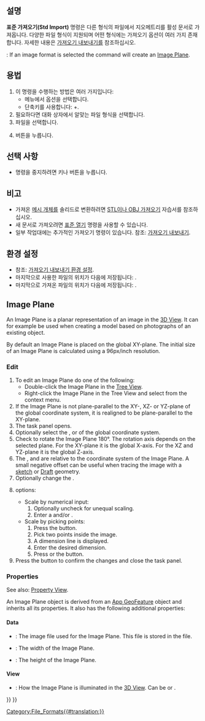 <languages/>

{{Docnav
|[[Std_Revert/ko|되돌리기]]
|[[Std_Export/ko|내보내기]]
|[[Std_File_Menu/ko|표준 파일 메뉴]]
|IconL=Std_Revert.svg
|IconR=Std_Export.svg
|IconC=Freecad.svg
}}

<div class="mw-translate-fuzzy">
{{GuiCommand/ko
|Name=Std Import
|Name/ko=표준 가져오기
|MenuLocation=파일 → 가져오기...
|Workbenches=모두
|Shortcut={{KEY|Ctrl}}+{{KEY|I}}
|SeeAlso=[[Std_Open/ko|표준 열기]], [[Import_Export/ko|가져오기 내보내기]], [[Import_Export_Preferences/ko|가져오기 내보내기 환경 설정]]
}}
</div>

<span id="Description"></span>
==설명==

'''표준 가져오기(Std Import)''' 명령은 다른 형식의 파일에서 지오메트리를 활성 문서로 가져옵니다. 다양한 파일 형식이 지원되며 어떤 형식에는 가져오기 옵션이 여러 가지 존재합니다. 자세한 내용은 [[Import_Export/ko|가져오기 내보내기]]를 참조하십시오.

{{Version|0.21}}: If an image format is selected the command will create an [[#Image_Plane|Image Plane]].

<span id="Usage"></span>
==용법==

<div class="mw-translate-fuzzy">
# 이 명령을 수행하는 방법은 여러 가지입니다:
#* 메뉴에서 {{MenuCommand|파일 → [[Image:Std_Import.svg|16px]] 가져오기...}} 옵션을 선택합니다.
#* 단축키를 사용합니다: {{KEY|Ctrl}}+{{KEY|I}}.
# 필요하다면 대화 상자에서 알맞는 파일 형식을 선택합니다.
# 파일을 선택합니다.
# {{Button|열기}} 버튼을 누릅니다.
</div>

<span id="Options"></span>
==선택 사항==

* 명령을 중지하려면 {{KEY|Esc}} 키나 {{Button|취소}} 버튼을 누릅니다.

<span id="Notes"></span>
==비고==

* 가져온 [[Mesh_Workbench/ko|메시 개체]]를 솔리드로 변환하려면 [[Import_from_STL_or_OBJ/ko|STL이나 OBJ 가져오기]] 자습서를 참조하십시오.
* 새 문서로 가져오려면 [[Std_Open/ko|표준 열기]] 명령을 사용할 수 있습니다.
* 일부 작업대에는 추가적인 가져오기 명령이 있습니다. 참조: [[Import_Export/ko|가져오기 내보내기]].

<span id="Preferences"></span>
==환경 설정==

<div class="mw-translate-fuzzy">
* 참조: [[Import_Export_Preferences/ko|가져오기 내보내기 환경 설정]].
* 마지막으로 사용한 파일의 위치가 다음에 저장됩니다: {{MenuCommand|도구 → 파라미터 편집... → BaseApp → Preferences → General → FileOpenSavePath}}.
* 마지막으로 가져온 파일의 위치가 다음에 저장됩니다: {{MenuCommand|도구 → 파라미터 편집... → BaseApp → Preferences → General → FileImportFilter}}.
</div>

==Image Plane==

An Image Plane is a planar representation of an image in the [[3D_View|3D View]]. It can for example be used when creating a model based on photographs of an existing object.

By default an Image Plane is placed on the global XY-plane. The initial size of an Image Plane is calculated using a 96px/inch resolution.

===Edit===

# To edit an Image Plane do one of the following:
#* Double-click the Image Plane in the [[Tree_View|Tree View]].
#* Right-click the Image Plane in the Tree View and select {{MenuCommand|[[Image:Image-scaling.svg|16px]] Change Image}} from the context menu.
# If the Image Plane is not plane-parallel to the XY-, XZ- or YZ-plane of the global coordinate system, it is realigned to be plane-parallel to the XY-plane.
# The {{MenuCommand|Image plane settings}} task panel opens.
# Optionally select the {{MenuCommand|XY-plane}}, {{MenuCommand|XZ-plane}} or {{MenuCommand|YZ-plane}} of the global coordinate system.
# Check {{MenuCommand|Reverse direction}} to rotate the Image Plane 180°. The rotation axis depends on the selected plane. For the XY-plane it is the global X-axis. For the XZ and YZ-plane it is the global Z-axis.
# The {{MenuCommand|Offset}}, {{MenuCommand|X distance}} and {{MenuCommand|Y distance}} are relative to the coordinate system of the Image Plane. A small negative offset can be useful when tracing the image with a [[Sketcher_Workbench|sketch]] or [[Draft_Workbench|Draft]] geometry.
# Optionally change the {{MenuCommand|Transparency}}.
# {{MenuCommand|Image Size}} options:
#* Scale by numerical input:
#*# Optionally uncheck {{MenuCommand|Keep aspect ratio}} for unequal scaling.
#*# Enter a {{MenuCommand|Width}} and/or {{MenuCommand|Height}}. 
#* Scale by picking points:
#*# Press the {{Button|Calibrate}} button.
#*# Pick two points inside the image.
#*# A dimension line is displayed.
#*# Enter the desired dimension.
#*# Press {{KEY|Enter}} or the {{Button|Apply}} button.
# Press the {{Button|OK}} button to confirm the changes and close the task panel.

===Properties===

See also: [[Property_View|Property View]].

An Image Plane object is derived from an [[App_GeoFeature|App GeoFeature]] object and inherits all its properties. It also has the following additional properties:

====Data====

{{TitleProperty|Image Plane}}

* {{PropertyData|Image File|FileIncluded}}: The image file used for the Image Plane. This file is stored in the {{FileName|.FCStd}} file.
* {{PropertyData|XSize|Length}}: The width of the Image Plane.
* {{PropertyData|YSize|Length}}: The height of the Image Plane.

====View====

{{TitleProperty|Object Style}}

* {{PropertyView|Lighting|Enumeration}}: How the Image Plane is illuminated in the [[3D_View|3D View]]. Can be {{value|Two side}} or {{value|One side}}.


{{Docnav
|[[Std_Revert/ko|되돌리기]]
|[[Std_Export/ko|내보내기]]
|[[Std_File_Menu/ko|표준 파일 메뉴]]
|IconL=Std_Revert.svg
|IconR=Std_Export.svg
|IconC=Freecad.svg
}}

{{Std_Base_navi{{#translation:}}}}
{{Userdocnavi{{#translation:}}}}
[[Category:File_Formats{{#translation:}}]]